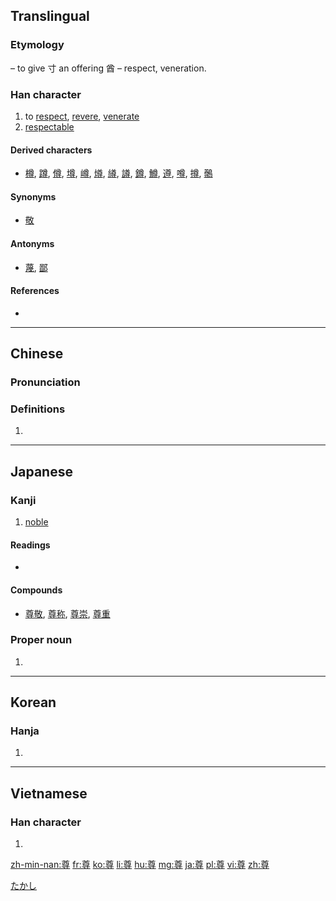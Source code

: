 ==Translingual==

===Etymology===
{{Han compound|酋|t1=vinegar|寸|t2=hand|ls=ic}} – to give 寸 an offering 酋 – respect, veneration.

===Han character===
{{Han char|rn=41|rad=寸|as=09|sn=12|four=8034<sub>6</sub>|canj=廿田木戈 (TWDI)|ids=⿱[[酋]][[寸]]}}

# to [[respect]], [[revere]], [[venerate]]
# [[respectable]]

====Derived characters====
* [[樽]], [[蹲]], [[僔]], [[墫]], [[嶟]], [[燇]], [[繜]], [[譐]], [[鐏]], [[鱒]], [[遵]], [[噂]], [[撙]], [[鷷]]

====Synonyms====
* {{sense|respect}} [[敬]]

====Antonyms====
* {{sense|respect}} [[蔑]], [[鄙]]

====References====
* {{Han ref|kx=0295.100|dkj=07445|dj=0585.010|hdz=10509.060|uh=5C0A|ud=23562|bh=B44C|bd=46156}}

----

==Chinese==
{{zh-forms}}

===Pronunciation===
{{zh-pron
|m=zūn
|ma=Zh-zun.ogg
|c=zyun1,zeon1
|h=pfs=chûn
|md=
|mn=chun
|w=
|mc=y
|oc=y
|cat=n
}}

===Definitions===
{{zh-hanzi}}

# {{rfdef|lang=zh}}

----

==Japanese==

===Kanji===
{{ja-kanji|grade=6|rs=寸09}}

# [[noble]]

====Readings====
* {{ja-readings|on=[[そん]] (son), [[る]] (ru)|kun=[[うやまう]] (uyamau), [[とうとぶ]] (tōtobu), [[たっとぶ]] (tattobu), [[とうとい]] (tōtoi), [[たっとい]] (tattoi)}}

====Compounds====
* {{sense|respect}} [[尊敬]], [[尊称]], [[尊崇]], [[尊重]]

===Proper noun===
{{ja-pos|k|proper|hira=たかし|rom=Takashi}}

# {{given name|male|lang=ja}}

[[Category:Japanese male given names|たかし]]

----

==Korean==

===Hanja===
{{ko-hanja|hangeul=[[존]]|rv=jon|mr=chon}}

# {{defn|lang=ko|sort=寸09}}

----

==Vietnamese==

===Han character===
{{vi-hantu|[[tôn]], [[nhôn]], [[ton]], [[tun]]|rs=寸09}}

# {{defn|lang=vi|sort=寸09}}

[[zh-min-nan:尊]]
[[fr:尊]]
[[ko:尊]]
[[li:尊]]
[[hu:尊]]
[[mg:尊]]
[[ja:尊]]
[[pl:尊]]
[[vi:尊]]
[[zh:尊]]